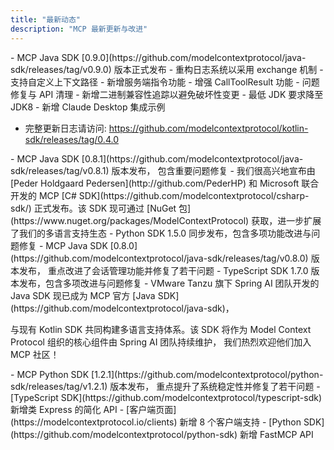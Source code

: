 ```yaml
---
title: "最新动态"
description: "MCP 最新更新与改进"
---
```


<Update label="2025-04-10" description="Java SDK 0.9.0 发布">
- MCP Java SDK [0.9.0](https://github.com/modelcontextprotocol/java-sdk/releases/tag/v0.9.0) 版本正式发布
- 重构日志系统以采用 exchange 机制
- 支持自定义上下文路径
- 新增服务端指令功能
- 增强 CallToolResult 功能  
</Update>

<Update label="2025-03-26" description="Kotlin SDK 0.4.0 发布">
- 问题修复与 API 清理
- 新增二进制兼容性追踪以避免破坏性变更
- 最低 JDK 要求降至 JDK8
- 新增 Claude Desktop 集成示例

- 完整更新日志请访问: https://github.com/modelcontextprotocol/kotlin-sdk/releases/tag/0.4.0
</Update>

<Update label="2025-03-26" description="Java SDK 0.8.1 发布">
- MCP Java SDK [0.8.1](https://github.com/modelcontextprotocol/java-sdk/releases/tag/v0.8.1) 版本发布，
  包含重要问题修复
</Update>

<Update label="2025-03-24" description="C# SDK 发布">
- 我们很高兴地宣布由 [Peder Holdgaard Pedersen](http://github.com/PederHP) 和 Microsoft 联合开发的 MCP
  [C# SDK](https://github.com/modelcontextprotocol/csharp-sdk/) 正式发布。该 SDK 现可通过
  [NuGet 包](https://www.nuget.org/packages/ModelContextProtocol) 获取，进一步扩展了我们的多语言支持生态
- Python SDK 1.5.0 同步发布，包含多项功能改进与问题修复
</Update>

<Update label="2025-03-21" description="Java SDK 0.8.0 发布">
- MCP Java SDK [0.8.0](https://github.com/modelcontextprotocol/java-sdk/releases/tag/v0.8.0) 版本发布，
  重点改进了会话管理功能并修复了若干问题
</Update>

<Update label="2025-03-10" description="TypeScript SDK 发布">
- TypeScript SDK 1.7.0 版本发布，包含多项改进与问题修复
</Update>

<Update label="2025-02-14" description="Java SDK 发布">
- VMware Tanzu 旗下 Spring AI 团队开发的 Java SDK 现已成为 MCP 官方 [Java SDK](https://github.com/modelcontextprotocol/java-sdk)，

  与现有 Kotlin SDK 共同构建多语言支持体系。该 SDK 将作为 Model Context Protocol 组织的核心组件由 Spring AI 团队持续维护，
  我们热烈欢迎他们加入 MCP 社区！
</Update>

<Update label="2025-01-27" description="Python SDK 1.2.1">
- MCP Python SDK [1.2.1](https://github.com/modelcontextprotocol/python-sdk/releases/tag/v1.2.1) 版本发布，
  重点提升了系统稳定性并修复了若干问题
</Update>


<Update label="2025-01-18" description="SDK 与服务端改进">
- [TypeScript SDK](https://github.com/modelcontextprotocol/typescript-sdk) 新增类 Express 的简化 API
- [客户端页面](https://modelcontextprotocol.io/clients) 新增 8 个客户端支持

</Update>

<Update label="2025-01-03" description="SDK 与服务端改进">
- [Python SDK](https://github.com/modelcontextprotocol/python-sdk) 新增 FastMCP API
</Update>